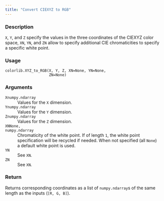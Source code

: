 ```yaml
---
title: "Convert CIEXYZ to RGB"
---
```


### Description

`X`, `Y`, and `Z` specify the values in the three coordinates of the
CIEXYZ color space,
`XN`, `YN`, and `ZN` allow to specify additional CIE chromaticities to
specify a specific white point.

### Usage

<pre><code class='language-python'>colorlib.XYZ_to_RGB(X, Y, Z, XN=None, YN=None,<br/>                    ZN=None)</code></pre>

### Arguments

<dl class="pyp-list param-list">
  <dt style = "white-space: nowrap; font-family: monospace; vertical-align: top">
   <code id="colorspace.colorlib.colorlib.XYZ_to_RGB:X">X</code><code class="argument-class">numpy.ndarray</code>
  </dt>
 <dd>Values for the `X` dimension.</dd>
  <dt style = "white-space: nowrap; font-family: monospace; vertical-align: top">
   <code id="colorspace.colorlib.colorlib.XYZ_to_RGB:Y">Y</code><code class="argument-class">numpy.ndarray</code>
  </dt>
 <dd>Values for the `Y` dimension.</dd>
  <dt style = "white-space: nowrap; font-family: monospace; vertical-align: top">
   <code id="colorspace.colorlib.colorlib.XYZ_to_RGB:Z">Z</code><code class="argument-class">numpy.ndarray</code>
  </dt>
 <dd>Values for the `Z` dimension.</dd>
  <dt style = "white-space: nowrap; font-family: monospace; vertical-align: top">
   <code id="colorspace.colorlib.colorlib.XYZ_to_RGB:XN">XN</code><code class="argument-class">None, numpy.ndarray</code>
  </dt>
 <dd>Chromaticity of the white point. If of
length `1`, the white point specification will be recycled if needed.
When not specified (all `None`) a default white point is used.</dd>
  <dt style = "white-space: nowrap; font-family: monospace; vertical-align: top">
   <code id="colorspace.colorlib.colorlib.XYZ_to_RGB:YN">YN</code>
  </dt>
 <dd>See `XN`.</dd>
  <dt style = "white-space: nowrap; font-family: monospace; vertical-align: top">
   <code id="colorspace.colorlib.colorlib.XYZ_to_RGB:ZN">ZN</code>
  </dt>
 <dd>See `XN`.</dd>
</dl>

### Return

Returns corresponding coordinates as a list of
`numpy.ndarray`s of the same length as the inputs (`[R, G, B]`).
